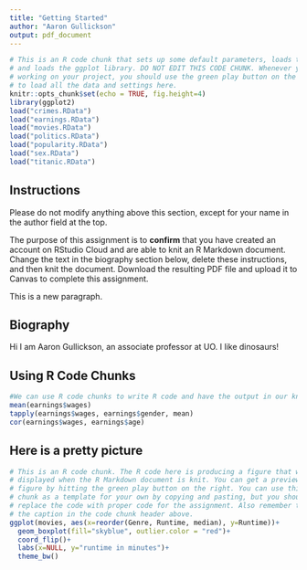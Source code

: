 ```yaml
---
title: "Getting Started"
author: "Aaron Gullickson"
output: pdf_document
---
```


```r
# This is an R code chunk that sets up some default parameters, loads the data,
# and loads the ggplot library. DO NOT EDIT THIS CODE CHUNK. Whenever you start
# working on your project, you should use the green play button on the right,
# to load all the data and settings here.
knitr::opts_chunk$set(echo = TRUE, fig.height=4)
library(ggplot2)
load("crimes.RData")
load("earnings.RData")
load("movies.RData")
load("politics.RData")
load("popularity.RData")
load("sex.RData")
load("titanic.RData")
```

## Instructions

Please do not modify anything above this section, except for your name in the author field at the top.

The purpose of this assignment is to **confirm** that you have created an account on RStudio Cloud and are able to knit an R Markdown document. Change the text in the biography section below, delete these instructions, and then knit the document. Download the resulting PDF file and upload it to Canvas to complete this assignment.

This is a new paragraph.

## Biography

Hi I am Aaron Gullickson, an associate professor at UO. I like dinosaurs!

## Using R Code Chunks

```r
#We can use R code chunks to write R code and have the output in our knitted document.
mean(earnings$wages)
tapply(earnings$wages, earnings$gender, mean)
cor(earnings$wages, earnings$age)
```

## Here is a pretty picture

```r
# This is an R code chunk. The R code here is producing a figure that will be
# displayed when the R Markdown document is knit. You can get a preview of this
# figure by hitting the green play button on the right. You can use this R code
# chunk as a template for your own by copying and pasting, but you should
# replace the code with proper code for the assignment. Also remember to change
# the caption in the code chunk header above.
ggplot(movies, aes(x=reorder(Genre, Runtime, median), y=Runtime))+
  geom_boxplot(fill="skyblue", outlier.color = "red")+
  coord_flip()+
  labs(x=NULL, y="runtime in minutes")+
  theme_bw()
```
